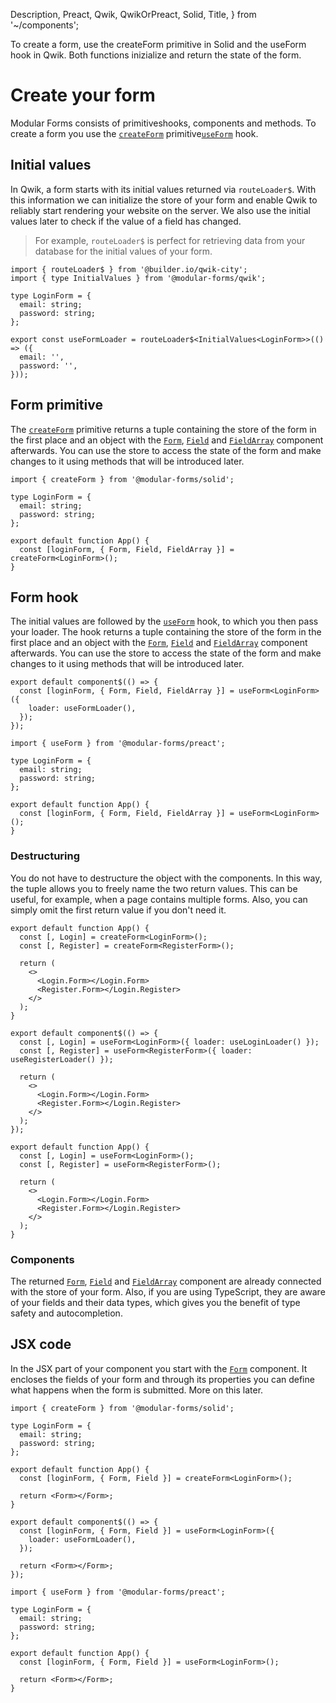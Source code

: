   Description,
  Preact,
  Qwik,
  QwikOrPreact,
  Solid,
  Title,
} from '~/components';

<Title>Create your form</Title>
<Description>
  To create a form, use the createForm primitive in Solid and the useForm hook
  in Qwik. Both functions inizialize and return the state of the form.
</Description>

# Create your form

Modular Forms consists of <Solid>primitives</Solid><QwikOrPreact>hooks</QwikOrPreact>, components and methods. To create a form you use the <Solid><A href="../../api/createForm">`createForm`</A> primitive</Solid><QwikOrPreact><A href="../../api/useForm">`useForm`</A> hook</QwikOrPreact>.

<Qwik block>

## Initial values

In Qwik, a form starts with its initial values returned via `routeLoader$`. With this information we can initialize the store of your form and enable Qwik to reliably start rendering your website on the server. We also use the initial values later to check if the value of a field has changed.

> For example, `routeLoader$` is perfect for retrieving data from your database for the initial values of your form.

```tsx
import { routeLoader$ } from '@builder.io/qwik-city';
import { type InitialValues } from '@modular-forms/qwik';

type LoginForm = {
  email: string;
  password: string;
};

export const useFormLoader = routeLoader$<InitialValues<LoginForm>>(() => ({
  email: '',
  password: '',
}));
```

</Qwik>

<Solid block>

## Form primitive

The <A href="../../api/createForm">`createForm`</A> primitive returns a tuple containing the store of the form in the first place and an object with the <A href="../../api/Form">`Form`</A>, <A href="../../api/Field">`Field`</A> and <A href="../../api/FieldArray">`FieldArray`</A> component afterwards. You can use the store to access the state of the form and make changes to it using methods that will be introduced later.

```tsx
import { createForm } from '@modular-forms/solid';

type LoginForm = {
  email: string;
  password: string;
};

export default function App() {
  const [loginForm, { Form, Field, FieldArray }] = createForm<LoginForm>();
}
```

</Solid>

<QwikOrPreact block>

## Form hook

The initial values are followed by the <A href="../../api/useForm">`useForm`</A> hook, to which you then pass your loader. The hook returns a tuple containing the store of the form in the first place and an object with the <A href="../../api/Form">`Form`</A>, <A href="../../api/Field">`Field`</A> and <A href="../../api/FieldArray">`FieldArray`</A> component afterwards. You can use the store to access the state of the form and make changes to it using methods that will be introduced later.

</QwikOrPreact>

<Qwik block>

```tsx
export default component$(() => {
  const [loginForm, { Form, Field, FieldArray }] = useForm<LoginForm>({
    loader: useFormLoader(),
  });
});
```

</Qwik>

<Preact block>

```tsx
import { useForm } from '@modular-forms/preact';

type LoginForm = {
  email: string;
  password: string;
};

export default function App() {
  const [loginForm, { Form, Field, FieldArray }] = useForm<LoginForm>();
}
```

</Preact>

### Destructuring

You do not have to destructure the object with the components. In this way, the tuple allows you to freely name the two return values. This can be useful, for example, when a page contains multiple forms. Also, you can simply omit the first return value if you don't need it.

<Solid block>

```tsx
export default function App() {
  const [, Login] = createForm<LoginForm>();
  const [, Register] = createForm<RegisterForm>();

  return (
    <>
      <Login.Form></Login.Form>
      <Register.Form></Login.Register>
    </>
  );
}
```

</Solid>

<Qwik block>

```tsx
export default component$(() => {
  const [, Login] = useForm<LoginForm>({ loader: useLoginLoader() });
  const [, Register] = useForm<RegisterForm>({ loader: useRegisterLoader() });

  return (
    <>
      <Login.Form></Login.Form>
      <Register.Form></Login.Register>
    </>
  );
});
```

</Qwik>

<Preact block>

```tsx
export default function App() {
  const [, Login] = useForm<LoginForm>();
  const [, Register] = useForm<RegisterForm>();

  return (
    <>
      <Login.Form></Login.Form>
      <Register.Form></Login.Register>
    </>
  );
}
```

</Preact>

### Components

The returned <A href="../../api/Form">`Form`</A>, <A href="../../api/Field">`Field`</A> and <A href="../../api/FieldArray">`FieldArray`</A> component are already connected with the store of your form. Also, if you are using TypeScript, they are aware of your fields and their data types, which gives you the benefit of type safety and autocompletion.

## JSX code

In the JSX part of your component you start with the <A href="../../api/Form">`Form`</A> component. It encloses the fields of your form and through its properties you can define what happens when the form is submitted. More on this later.

<Solid block>

```tsx
import { createForm } from '@modular-forms/solid';

type LoginForm = {
  email: string;
  password: string;
};

export default function App() {
  const [loginForm, { Form, Field }] = createForm<LoginForm>();

  return <Form></Form>;
}
```

</Solid>

<Qwik block>

```tsx
export default component$(() => {
  const [loginForm, { Form, Field }] = useForm<LoginForm>({
    loader: useFormLoader(),
  });

  return <Form></Form>;
});
```

</Qwik>

<Preact block>

```tsx
import { useForm } from '@modular-forms/preact';

type LoginForm = {
  email: string;
  password: string;
};

export default function App() {
  const [loginForm, { Form, Field }] = useForm<LoginForm>();

  return <Form></Form>;
}
```

</Preact>
